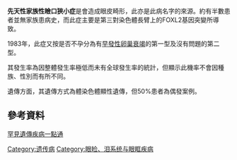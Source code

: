 {{Infobox_Disease |
  Name           = 先天性家族性瞼口狹小症 |
  DiseasesDB     = 33297 |
  ICD10          = {{ICD10|H|02|5|h|00}}，{{ICD10|Q|10|3|q|10}} |
  ICD9           = {{ICD9|374.46}}，{{ICD9|743.62}} |
  OMIM           = 110100 |
  MeshID         = D016569 |
}}
'''先天性家族性瞼口狹小症'''是會造成眼皮畸形，此亦是此病名字的來源。約有半數患者並無家族患病史，而此症主要是第三對染色體長臂上的FOXL2基因突變所導致。

1983年，此症又按是否不孕分為有[[早發性卵巢衰竭|早發性卵巢衰竭]]的第一型及沒有問題的第二型。

其發生率為因整體發生率極低而未有全球發生率的統計，但顯示此機率不會因種族、性別而有所不同。

遺傳方面，其遺傳方式為體染色體顯性遺傳，但50%患者為偶發案例。

==參考資料==
[https://web.archive.org/web/20121027175243/http://www.genes-at-taiwan.com.tw/genehelp/ 罕見遺傳疾病一點通]

[[Category:遗传病|Category:遗传病]]
[[Category:眼睑、泪系统与眼眶疾病|Category:眼睑、泪系统与眼眶疾病]]